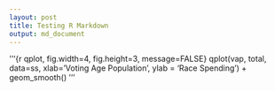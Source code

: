 ```yaml
---
layout: post
title: Testing R Markdown
output: md_document
---
```


'''{r qplot, fig.width=4, fig.height=3, message=FALSE}
qplot(vap, total, data=ss, xlab='Voting Age Population', ylab = 'Race Spending') + geom_smooth()
'''
